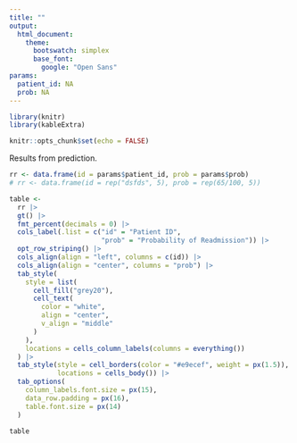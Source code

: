 ```yaml
---
title: ""
output:
  html_document:
    theme:
      bootswatch: simplex
      base_font:
        google: "Open Sans"
params:
  patient_id: NA
  prob: NA
---
```


```r
library(knitr)
library(kableExtra)

knitr::opts_chunk$set(echo = FALSE)
```

Results from prediction.

```r
rr <- data.frame(id = params$patient_id, prob = params$prob)
# rr <- data.frame(id = rep("dsfds", 5), prob = rep(65/100, 5))

table <-
  rr |>
  gt() |>
  fmt_percent(decimals = 0) |>
  cols_label(.list = c("id" = "Patient ID",
                       "prob" = "Probability of Readmission")) |>
  opt_row_striping() |>
  cols_align(align = "left", columns = c(id)) |>
  cols_align(align = "center", columns = "prob") |>
  tab_style(
    style = list(
      cell_fill("grey20"),
      cell_text(
        color = "white",
        align = "center",
        v_align = "middle"
      )
    ),
    locations = cells_column_labels(columns = everything())
  ) |>
  tab_style(style = cell_borders(color = "#e9ecef", weight = px(1.5)),
            locations = cells_body()) |>
  tab_options(
    column_labels.font.size = px(15),
    data_row.padding = px(16),
    table.font.size = px(14)
  )

table
```

